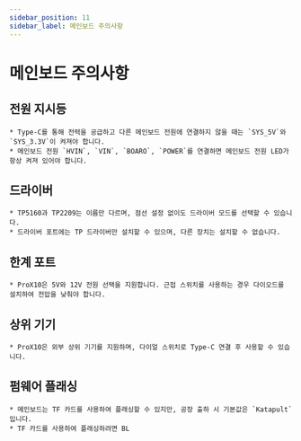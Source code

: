 ```yaml
---
sidebar_position: 11
sidebar_label: 메인보드 주의사항
---
```


# 메인보드 주의사항

## 전원 지시등
    * Type-C를 통해 전력을 공급하고 다른 메인보드 전원에 연결하지 않을 때는 `SYS_5V`와 `SYS_3.3V`이 켜져야 합니다.
    * 메인보드 전원 `HVIN`, `VIN`, `BOARO`, `POWER`를 연결하면 메인보드 전원 LED가 항상 켜져 있어야 합니다.

## 드라이버

    * TP5160과 TP2209는 이름만 다르며, 점선 설정 없이도 드라이버 모드를 선택할 수 있습니다.
    * 드라이버 포트에는 TP 드라이버만 설치할 수 있으며, 다른 장치는 설치할 수 없습니다.

## 한계 포트
    * ProX10은 5V와 12V 전원 선택을 지원합니다. 근접 스위치를 사용하는 경우 다이오드를 설치하여 전압을 낮춰야 합니다.

## 상위 기기
    * ProX10은 외부 상위 기기를 지원하며, 다이얼 스위치로 Type-C 연결 후 사용할 수 있습니다.

## 펌웨어 플래싱

    * 메인보드는 TF 카드를 사용하여 플래싱할 수 있지만, 공장 출하 시 기본값은 `Katapult`입니다.
    * TF 카드를 사용하여 플래싱하려면 BL